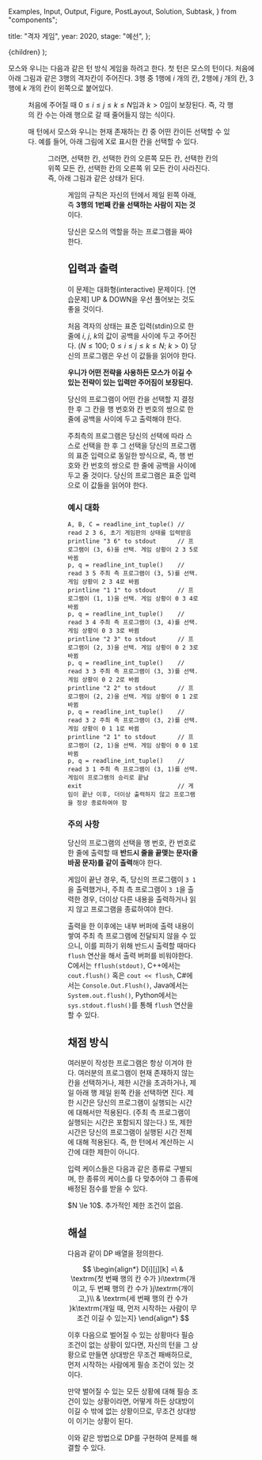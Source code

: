   Examples,
  Input,
  Output,
  Figure,
  PostLayout,
  Solution,
  Subtask,
} from "components";

  title: "격자 게임",
  year: 2020,
  stage: "예선",
};

  <PostLayout meta={meta}>{children}</PostLayout>
);

모스와 우니는 다음과 같은 턴 방식 게임을 하려고 한다.
첫 턴은 모스의 턴이다.
처음에 아래 그림과 같은 3행의 격자칸이 주어진다.
3행 중 1행에 $i$ 개의 칸, 2행에 $j$ 개의 칸, 3행에 $k$ 개의 칸이 왼쪽으로 붙어있다.

<Figure src="/2020/cellgame1.png" alt="" width={420} />

처음에 주어질 때 $0 \le i \le j \le k \le N$임과 $k \gt 0$임이 보장된다.
즉, 각 행의 칸 수는 아래 행으로 갈 때 줄어들지 않는 식이다.

매 턴에서 모스와 우니는 현재 존재하는 칸 중 어떤 칸이든 선택할 수 있다.
예를 들어, 아래 그림에 X로 표시한 칸을 선택할 수 있다.

<Figure src="/2020/cellgame2.png" alt="" width={420} />

그러면, 선택한 칸, 선택한 칸의 오른쪽 모든 칸, 선택한 칸의 위쪽 모든 칸,
선택한 칸의 오른쪽 위 모든 칸이 사라진다. 즉, 아래 그림과 같은 상태가 된다.

<Figure src="/2020/cellgame3.png" alt="" width={420} />

게임의 규칙은 자신의 턴에서 제일 왼쪽 아래, 즉 **3행의 1번째 칸을
선택하는 사람이 지는 것**이다.

당신은 모스의 역할을 하는 프로그램을 짜야 한다.

## 입력과 출력

이 문제는 대화형(interactive) 문제이다. \[연습문제\] UP & DOWN을 우선
풀어보는 것도 좋을 것이다.

처음 격자의 상태는 표준 입력(stdin)으로 한 줄에 $i$, $j$, $k$의 값이 공백을
사이에 두고 주어진다. $(N\le 100;$ $0 \le i \le j \le k \le N;$ $k \gt 0)$
당신의 프로그램은 우선 이 값들을 읽어야 한다.

**우니가 어떤 전략을 사용하든 모스가 이길 수 있는 전략이 있는 입력만 주어짐이 보장된다.**

당신의 프로그램이 어떤 칸을 선택할 지 결정한 후 그 칸을 행 번호와 칸 번호의
쌍으로 한 줄에 공백을 사이에 두고 출력해야 한다.

주최측의 프로그램은 당신의 선택에 따라 스스로 선택을 한 후 그 선택을
당신의 프로그램의 표준 입력으로 동일한 방식으로, 즉,
행 번호와 칸 번호의 쌍으로 한 줄에 공백을 사이에 두고 줄 것이다.
당신의 프로그램은 표준 입력으로 이 값들을 읽어야 한다.

### 예시 대화

```
A, B, C = readline_int_tuple() // read 2 3 6, 초기 게임판의 상태를 입력받음
printline "3 6" to stdout      // 프로그램이 (3, 6)을 선택. 게임 상황이 2 3 5로 바뀜
p, q = readline_int_tuple()    // read 3 5 주최 측 프로그램이 (3, 5)를 선택. 게임 상황이 2 3 4로 바뀜
printline "1 1" to stdout      // 프로그램이 (1, 1)을 선택. 게임 상황이 0 3 4로 바뀜
p, q = readline_int_tuple()    // read 3 4 주최 측 프로그램이 (3, 4)를 선택. 게임 상황이 0 3 3로 바뀜
printline "2 3" to stdout      // 프로그램이 (2, 3)을 선택. 게임 상황이 0 2 3로 바뀜
p, q = readline_int_tuple()    // read 3 3 주최 측 프로그램이 (3, 3)를 선택. 게임 상황이 0 2 2로 바뀜
printline "2 2" to stdout      // 프로그램이 (2, 2)을 선택. 게임 상황이 0 1 2로 바뀜
p, q = readline_int_tuple()    // read 3 2 주최 측 프로그램이 (3, 2)를 선택. 게임 상황이 0 1 1로 바뀜
printline "2 1" to stdout      // 프로그램이 (2, 1)을 선택. 게임 상황이 0 0 1로 바뀜
p, q = readline_int_tuple()    // read 3 1 주최 측 프로그램이 (3, 1)를 선택. 게임이 프로그램의 승리로 끝남
exit                           // 게임이 끝난 이후, 더이상 출력하지 않고 프로그램을 정상 종료하여야 함
```

### 주의 사항

당신의 프로그램의 선택을 행 번호, 칸 번호로 한 줄에 출력할 때 **반드시 줄을 끝맺는 문자(줄 바꿈 문자)를 같이 출력**해야 한다.

게임이 끝난 경우, 즉, 당신의 프로그램이 `3 1`을 출력했거나, 주최 측 프로그램이 `3 1`을 출력한 경우, 더이상 다른 내용을 출력하거나 읽지 않고 프로그램을 종료하여야 한다.

출력을 한 이후에는 내부 버퍼에 출력 내용이 쌓여 주최 측 프로그램에 전달되지 않을 수 있으니, 이를 피하기 위해 반드시 출력할 때마다 `flush` 연산을 해서 출력 버퍼를 비워야한다. C에서는 `fflush(stdout)`, C++에서는 `cout.flush()` 혹은 `cout << flush`, C&num;에서는 `Console.Out.Flush()`, Java에서는 `System.out.flush()`, Python에서는 `sys.stdout.flush()`를 통해 `flush` 연산을 할 수 있다.

## 채점 방식

여러분이 작성한 프로그램은 항상 이겨야 한다. 여러분의 프로그램이 현재 존재하지 않는 칸을 선택하거나, 제한 시간을 초과하거나, 제일 아래 행 제일 왼쪽 칸을 선택하면 진다. 제한 시간은 당신의 프로그램이 실행되는 시간에 대해서만 적용된다. (주최 측 프로그램이 실행되는 시간은 포함되지 않는다.) 또, 제한 시간은 당신의 프로그램이 실행된 시간 전체에 대해 적용된다. 즉, 한 턴에서 계산하는 시간에 대한 제한이 아니다.

입력 케이스들은 다음과 같은 종류로 구별되며, 한 종류의 케이스를 다 맞추어야 그 종류에 배정된 점수를 받을 수 있다.

<Subtask index={1} score={30}>
  $N \le 10$.
</Subtask>
<Subtask index={2} score={70}>
  추가적인 제한 조건이 없음.
</Subtask>

## 해설

<Solution>
  다음과 같이 DP 배열을 정의한다.

$$
\begin{align*}
  D[i][j][k] =\ & \textrm{첫 번째 행의 칸 수가 }i\textrm{개이고, 두 번째 행의 칸 수가 }j\textrm{개이고,}\\
  & \textrm{세 번째 행의 칸 수가 }k\textrm{개일 때, 먼저 시작하는 사람이 무조건 이길 수 있는지}
\end{align*}
$$

이후 다음으로 벌어질 수 있는 상황마다 필승 조건이 없는 상황이 있다면, 자신의
턴을 그 상황으로 만들면 상대방은 무조건 패배하므로, 먼저 시작하는 사람에게
필승 조건이 있는 것이다.

만약 벌어질 수 있는 모든 상황에 대해 필승 조건이 있는 상황이라면, 어떻게 하든 상대방이
이길 수 밖에 없는 상황이므로, 무조건 상대방이 이기는 상황이 된다.

이와 같은 방법으로 DP를 구현하여 문제를 해결할 수 있다.

</Solution>
